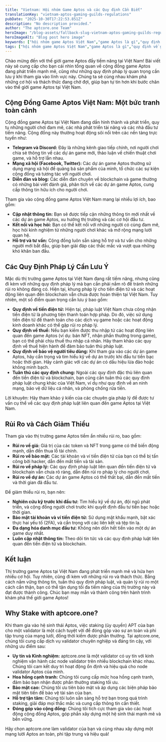 ```yaml
---
title: "Vietnam: Hội nhóm Game Aptos và các Quy định Cần Biết"
translationKey: "vietnam-aptos-gaming-guilds-regulations"
pubDate: "2025-10-30T17:22:53.851Z"
description: "No description provided."
author: "The aptcore.one Team"
heroImage: "/blog-assets/fallback-slug-vietnam-aptos-gaming-guilds-regulations.jpg"
heroImageAlt: "Blog post hero image"
keywords: ["hội nhóm game Aptos Việt Nam","game Aptos là gì","quy định về game Aptos tại Việt Nam","danh sách game Aptos mới nhất","cộng đồng game Aptos lớn nhất","chơi game Aptos kiếm tiền","game Aptos có hợp pháp không"] 
tags: ["hội nhóm game Aptos Việt Nam","game Aptos là gì","quy định về game Aptos tại Việt Nam","danh sách game Aptos mới nhất","cộng đồng game Aptos lớn nhất","chơi game Aptos kiếm tiền","game Aptos có hợp pháp không"]
---
```


Chào mừng đến với thế giới game Aptos đầy tiềm năng tại Việt Nam! Bài viết này sẽ cung cấp cho bạn cái nhìn tổng quan về cộng đồng game Aptos đang phát triển mạnh mẽ, cũng như những quy định pháp lý quan trọng cần lưu ý khi tham gia vào lĩnh vực này. Chúng ta sẽ cùng nhau khám phá những cơ hội và thách thức đang chờ đợi, giúp bạn tự tin hơn khi bước chân vào thế giới game Aptos tại Việt Nam.

## Cộng Đồng Game Aptos Việt Nam: Một bức tranh toàn cảnh

Cộng đồng game Aptos tại Việt Nam đang dần hình thành và phát triển, quy tụ những người chơi đam mê, các nhà phát triển tài năng và các nhà đầu tư tiềm năng. Cộng đồng này thường hoạt động sôi nổi trên các nền tảng trực tuyến như:

*   **Telegram và Discord:** Đây là những kênh giao tiếp chính, nơi người chơi chia sẻ thông tin về các dự án game mới, thảo luận về chiến thuật chơi game, và hỗ trợ lẫn nhau.
*   **Mạng xã hội (Facebook, Twitter):** Các dự án game Aptos thường sử dụng mạng xã hội để quảng bá sản phẩm của mình, tổ chức các sự kiện cộng đồng và tương tác với người chơi.
*   **Diễn đàn và blog:** Các diễn đàn chuyên về blockchain và game thường có những bài viết đánh giá, phân tích về các dự án game Aptos, cung cấp thông tin hữu ích cho người chơi.

Tham gia vào cộng đồng game Aptos Việt Nam mang lại nhiều lợi ích, bao gồm:

*   **Cập nhật thông tin:** Bạn sẽ được tiếp cận những thông tin mới nhất về các dự án game Aptos, xu hướng thị trường và các cơ hội đầu tư.
*   **Kết nối và học hỏi:** Bạn có thể kết nối với những người có cùng đam mê, học hỏi kinh nghiệm từ những người chơi khác và mở rộng mạng lưới quan hệ.
*   **Hỗ trợ và tư vấn:** Cộng đồng luôn sẵn sàng hỗ trợ và tư vấn cho những người mới bắt đầu, giúp bạn giải đáp các thắc mắc và vượt qua những khó khăn ban đầu.

## Các Quy Định Pháp Lý Cần Lưu Ý

Mặc dù thị trường game Aptos tại Việt Nam đang rất tiềm năng, nhưng cũng đi kèm với những quy định pháp lý mà bạn cần phải nắm rõ để tránh những rủi ro không đáng có. Hiện tại, khung pháp lý cho tiền điện tử và các hoạt động liên quan đến blockchain vẫn chưa được hoàn thiện tại Việt Nam. Tuy nhiên, một số điểm quan trọng cần lưu ý bao gồm:

*   **Quy định về tiền điện tử:** Hiện tại, pháp luật Việt Nam chưa công nhận tiền điện tử là phương tiện thanh toán hợp pháp. Do đó, việc sử dụng tiền điện tử để thanh toán cho các dịch vụ game hoặc các hoạt động kinh doanh khác có thể gặp rủi ro pháp lý.
*   **Quy định về thuế:** Nếu bạn kiếm được thu nhập từ các hoạt động liên quan đến game Aptos (ví dụ: bán NFT, nhận phần thưởng trong game), bạn có thể phải chịu thuế thu nhập cá nhân. Hãy tham khảo các quy định về thuế hiện hành để đảm bảo tuân thủ pháp luật.
*   **Quy định về bảo vệ người tiêu dùng:** Khi tham gia vào các dự án game Aptos, hãy cẩn trọng và tìm hiểu kỹ về dự án trước khi đầu tư tiền bạc hoặc thời gian. Hãy cảnh giác với các dự án có dấu hiệu lừa đảo hoặc không minh bạch.
*   **Tuân thủ các quy định chung:** Ngoài các quy định đặc thù liên quan đến tiền điện tử và blockchain, bạn cũng cần tuân thủ các quy định pháp luật chung khác của Việt Nam, ví dụ như quy định về an ninh mạng, bảo vệ dữ liệu cá nhân, và phòng chống rửa tiền.

Lời khuyên: Hãy tham khảo ý kiến của các chuyên gia pháp lý để được tư vấn cụ thể về các quy định pháp luật liên quan đến game Aptos tại Việt Nam.

## Rủi Ro và Cách Giảm Thiểu

Tham gia vào thị trường game Aptos tiềm ẩn nhiều rủi ro, bao gồm:

*   **Rủi ro về giá:** Giá trị của các token và NFT trong game có thể biến động mạnh, dẫn đến thua lỗ tài chính.
*   **Rủi ro về bảo mật:** Các tài khoản và ví tiền điện tử của bạn có thể bị tấn công bởi hacker, dẫn đến mất tiền và tài sản.
*   **Rủi ro về pháp lý:** Các quy định pháp luật liên quan đến tiền điện tử và blockchain vẫn chưa rõ ràng, dẫn đến rủi ro pháp lý cho người chơi.
*   **Rủi ro về dự án:** Các dự án game Aptos có thể thất bại, dẫn đến mất tiền và thời gian đã đầu tư.

Để giảm thiểu rủi ro, bạn nên:

*   **Nghiên cứu kỹ trước khi đầu tư:** Tìm hiểu kỹ về dự án, đội ngũ phát triển, và cộng đồng người chơi trước khi quyết định đầu tư tiền bạc hoặc thời gian.
*   **Bảo mật tài khoản và ví tiền điện tử:** Sử dụng mật khẩu mạnh, bật xác thực hai yếu tố (2FA), và cẩn trọng với các liên kết và tệp tin lạ.
*   **Đa dạng hóa danh mục đầu tư:** Không nên dồn hết tiền vào một dự án game duy nhất.
*   **Luôn cập nhật thông tin:** Theo dõi tin tức và các quy định pháp luật liên quan đến tiền điện tử và blockchain.

## Kết luận

Thị trường game Aptos tại Việt Nam đang phát triển mạnh mẽ và hứa hẹn nhiều cơ hội. Tuy nhiên, cũng đi kèm với những rủi ro và thách thức. Bằng cách nắm vững thông tin, tuân thủ quy định pháp luật, và quản lý rủi ro một cách cẩn thận, bạn có thể tận dụng tối đa tiềm năng của thị trường này và đạt được thành công. Chúc bạn may mắn và thành công trên hành trình khám phá thế giới game Aptos!

## Why Stake with aptcore.one?

Khi tham gia vào hệ sinh thái Aptos, việc staking (ủy quyền) APT của bạn cho một validator là một cách tuyệt vời để đóng góp vào sự an toàn và phi tập trung của mạng lưới, đồng thời kiếm được phần thưởng. Tại aptcore.one, chúng tôi cung cấp dịch vụ validator chuyên nghiệp và đáng tin cậy, với những ưu điểm sau:

*   **Uy tín và Kinh nghiệm:** aptcore.one là một validator có uy tín với kinh nghiệm vận hành các node validator trên nhiều blockchain khác nhau. Chúng tôi cam kết duy trì hoạt động ổn định và hiệu quả cho node validator Aptos của mình.
*   **Hoa hồng cạnh tranh:** Chúng tôi cung cấp mức hoa hồng cạnh tranh, đảm bảo bạn nhận được phần thưởng staking tối ưu.
*   **Bảo mật cao:** Chúng tôi ưu tiên bảo mật và áp dụng các biện pháp bảo mật tiên tiến để bảo vệ tài sản của bạn.
*   **Hỗ trợ tận tâm:** Chúng tôi luôn sẵn sàng hỗ trợ bạn trong quá trình staking, giải đáp mọi thắc mắc và cung cấp thông tin cần thiết.
*   **Đóng góp vào cộng đồng:** Chúng tôi tích cực tham gia vào các hoạt động cộng đồng Aptos, góp phần xây dựng một hệ sinh thái mạnh mẽ và bền vững.

Hãy chọn aptcore.one làm validator của bạn và cùng nhau xây dựng một mạng lưới Aptos an toàn, phi tập trung và hiệu quả!